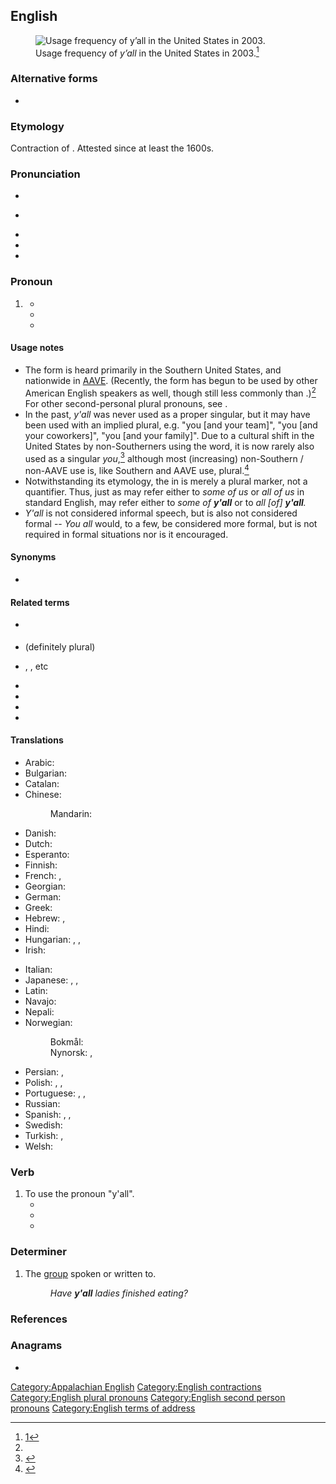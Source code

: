 {{also|yall|ya'll|yo'll}}
==English==
{{wikipedia}}
[[File:Y'allMap.jpg|thumb|Usage frequency of ''y’all'' in the United States in 2003.<ref>[http://www4.uwm.edu/FLL/linguistics/dialect/staticmaps/states.html]</ref>]]

===Alternative forms===
* {{l|en|you all}}

===Etymology===
Contraction of {{m|en|you all}}. Attested since at least the 1600s.

===Pronunciation===
* {{IPA|en|/jɑl/|/jɔl/}}
* {{a|cot-caught}} {{IPA|en|/jɑl/}}
* {{audio|en|EN-y'all.ogg|Audio (Southern US)}}
* {{rhymes|en|ɔːl}}
* {{homophones|en|yawl}}

===Pronoun===
{{en-pron}}

# {{lb|en|now|chiefly|Southern US|AAVE|Appalachian}} {{plural of|en|you}}
#* {{quote-book|en|year=1631|author=William Lisle|title=The Faire Æthiopian|passage=[...] and this '''y'all''' know is true, [...]}}
#* {{quote-book
|en
|year=1987
|author=Judson D. Hale
|title=The education of a Yankee: an American memoir
|page=3
|passage=Much later, after dozens of the men had come up to me to shake my hand (with both of theirs) and say "'''Y'all''' come back soon, hear? ...}}
#* {{quote-book
|en
|year=2007
|author=Roy Blount
|title=Long time leaving: dispatches from up South
|page=117
|passage=People in the South do indeed seem to be addressing a single person as "'''y'all'''." For instance, a restaurant patron might ask a waiter, "What '''y'all''' got for dessert tonight?" In that case, "'''y'all'''" refers collectively to the people who run the restaurant.}}

====Usage notes====
* The form {{m|en|y'all}} is heard primarily in the Southern United States, and nationwide in [[AAVE]]. (Recently, the form has begun to be used by other American English speakers as well, though still less commonly than {{m|en|you guys}}.)<ref name="mel" /> For other second-personal plural pronouns, see '''{{m|en|you}}'''.
* In the past, ''y'all'' was never used as a proper singular, but it may have been used with an implied plural, e.g. "you [and your team]", "you [and your coworkers]", "you [and your family]". Due to a cultural shift in the United States by non-Southerners using the word, it is now rarely also used as a singular ''you'',<ref name="singular">{{cite-web|last=Okrent|first=Arika|date=2014-09-14|url=http://theweek.com/article/index/267886/can-yall-be-used-to-refer-to-a-single-person|title=Can y'all be used to refer to a single person?|work=The Week|publisher=The Week Publications|lang=en|accessdate=2014-09-15}}</ref> although most (increasing) non-Southern / non-AAVE use is, like Southern and AAVE use, plural.<ref name="mel">{{cite web|first=Bill|last=Black|url=https://melmagazine.com/en-us/story/why-is-everyone-suddenly-saying-yall|title=Why Is Everyone Suddenly Saying 'Y'All'?|date=November 12, 2018|work=Mel Magazine}}</ref>
* Notwithstanding its etymology, the {{m|en|all}} in {{m|en|y'all}} is merely a plural marker, not a quantifier. Thus, just as {{m|en|us}} may refer either to ''some of us'' or ''all of us'' in standard English, {{m|en|y'all}} may refer either to ''some of '''y'all''''' or to ''all [of] '''y'all'''.''
* ''Y'all'' is not considered informal speech, but is also not considered formal -- ''You all'' would, to a few, be considered more formal, but is not required in formal situations nor is it encouraged.

====Synonyms====
* {{seeSynonyms|en|y'all}}

====Related terms====
* {{l|en|y'all's}} {{qualifier|possessive}}
* {{l|en|all y'all}} (definitely plural)
* {{l|en|y'all}} {{l|en|two}}, {{l|en|y'all}} {{l|en|three}}, etc
* {{l|en|ya'll}}
* {{l|en|y'awl}}
* {{l|en|allyou}}
* {{l|en|ya}}

====Translations====
{{trans-top|plural of you}}
* Arabic: {{t|ar|أَنْتُم|m}}
* Bulgarian: {{t+|bg|вие}}
* Catalan: {{t+|ca|vosaltres|m-p|f-p}}
* Chinese:
*: Mandarin: {{t+|cmn|你们|tr=nǐmen}}
* Danish: {{t+|da|I}}
* Dutch: {{t+|nl|jullie}}
* Esperanto: {{t+|eo|vi}}
* Finnish: {{t+|fi|te}}
* French: {{t+|fr|vous}}, {{t+|fr|vous autres}} {{qualifier|Louisiana}}
* Georgian: {{t|ka|თქვენ}}
* German: {{t+|de|Ihr}}
* Greek: {{t+|el|εσείς}}
* Hebrew: {{t+|he|אתם|tr=atem|sc=Hebr}}, {{t+|he|אתן|tr=aten|sc=Hebr}}
* Hindi: {{t|hi|तुम सब}}
* Hungarian: {{q|informal}} {{t+|hu|ti}}, {{q|formal or official}} {{t+|hu|önök}}, {{q|formal but somewhat personal}} {{t+|hu|maguk}}
* Irish: {{t|ga|sibh}}
{{trans-mid}}
* Italian: {{t|it|[[voi]]}}
* Japanese: {{t|ja|貴方等|tr=[[あなたら]], anatara}}, {{t+|ja|みんな|tr=minna}}, {{t|ja|貴方達|tr=[[あなたたち]], anatatachi}}
* Latin: {{t+|la|vos}}
* Navajo: {{t|nv|tʼáá ánółtso}}
* Nepali: {{t|ne|तिमीहरू}}
* Norwegian:
*: Bokmål: {{t+|nb|dere}}
*: Nynorsk: {{t+|nn|de}}, {{t|nn|dokker}}
* Persian: {{t+|fa|شما|tr=šomâ}}, {{t+|fa|شماها|tr=šomâ-hâ}}
* Polish: {{t+|pl|wy}}, {{t|pl|panie}}, {{t+|pl|państwo}}
* Portuguese: {{t+|pt|vocês}}, {{qualifier|formal}} {{t|pt|os [[senhores]]}}, {{t|pt|as [[senhoras]]}}
* Russian: {{t+|ru|вы}}
* Spanish: {{qualifier|Spain, plural}} {{t+|es|vosotros}}, {{qualifier|Spain, objective}} {{t+|es|os}}, {{qualifier|plural formal, or Latin American plural}} {{t+|es|ustedes}}
* Swedish: {{t+|sv|ni}}
* Turkish: {{t+|tr|siz|p}}, {{t+|tr|sizler|p}}
* Welsh: {{t|cy|chi}}
{{trans-bottom}}

===Verb===
{{en-verb}}

# To use the pronoun "y'all".
#* {{quote-book|en|year=1971|author=Frank Deford|title=There she is: the life and times of Miss America|passage=She blithely maintained that she could have smiled magnolias and "'''y'alled'''" her way out of any tight spots.}}
#* {{quote-book|en|year=1990|author=Paul Levy|title=Finger lickin' good: a Kentucky childhood|passage=With his swarthy complexion and jet black, straight hair, Louis was actually quite dashing. He wore his expensively cut clothes and heavy rings well, too. Besides his short stature, his most noticeable peculiarity was that he had a voice like Lytton Strachey's, which moved alarmingly, in the middle of a sentence, or sometimes halfway through a word, from a booming bass to the high-pitched, almost whistling soprano of a boy whose voice has not yet broken. As he '''y'alled''' and drawled&nbsp;...}}
#* {{quote-book|en|year=1997|author=Terence Sieg|title=Golf travel's guide to the world's greatest golf destinations: the ultimate resource for the discriminating golfer|passage=Indeed, non-Southerners may feel themselves "'''y'alled'''" to death down here, yet even the most stony- faced New Englander will be charmed by the warmth of the Cloister's staff. The tradition of service is simply better and more deeply entrenched in the South than in any other region of the United States.}}

===Determiner===
{{en-det}}

# The [[group]] spoken or written to.
#: ''Have '''y'all''' ladies finished eating?''

===References===
<references />

[[Category:Appalachian English]]

===Anagrams===
* {{anagrams|en|a=ally|-ally|Ally|Lyla|ally}}

[[Category:English contractions]]
[[Category:English plural pronouns]]
[[Category:English second person pronouns]]
[[Category:English terms of address]]